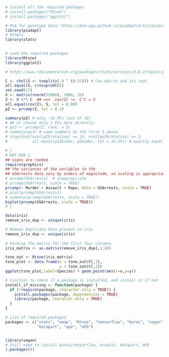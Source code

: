 ```r
# Install all the required packages
# install.packages("Rtsne")
# install.packages("ggplot2")

# PCA for genotype data: https://bcm-uga.github.io/pcadapt/articles/pcadapt.html
library(pcadapt)
# Others
library(stats)

 
# Load the required packages
library(Rtsne)
library(ggplot2)
```


```r
# https://www.rdocumentation.org/packages/stats/versions/3.6.2/topics/prcomp 

C <- chol(S <- toeplitz(.9 ^ (0:31))) # Cov.matrix and its root
all.equal(S, crossprod(C))
set.seed(17)
X <- matrix(rnorm(32000), 1000, 32)
Z <- X %*% C  ## ==>  cov(Z) ~=  C'C = S
all.equal(cov(Z), S, tol = 0.08)
pZ <- prcomp(Z, tol = 0.1)

summary(pZ) # only ~14 PCs (out of 32)
# ## or choose only 3 PCs more directly:
# pz3 <- prcomp(Z, rank. = 3)
# summary(pz3) # same numbers as the first 3 above
# stopifnot(ncol(pZ$rotation) == 14, ncol(pz3$rotation) == 3,
#           all.equal(pz3$sdev, pZ$sdev, tol = 1e-15)) # exactly equal typically

# }
# NOT RUN {
## signs are random
require(graphics)
## the variances of the variables in the
## USArrests data vary by orders of magnitude, so scaling is appropriate
# prcomp(USArrests)  # inappropriate
# prcomp(USArrests, scale = TRUE)
prcomp(~ Murder + Assault + Rape, data = USArrests, scale = TRUE)
# plot(prcomp(USArrests))
# summary(prcomp(USArrests, scale = TRUE))
biplot(prcomp(USArrests, scale = TRUE))
# }

```

```r
data(iris)
remove_iris_dup <- unique(iris)

# Remove Duplicate data present in iris
remove_iris_dup <- unique(iris)
 
# Forming the matrix for the first four columns 
iris_matrix <- as.matrix(remove_iris_dup[,1:4])

tsne_out <- Rtsne(iris_matrix)
tsne_plot <- data.frame(x = tsne_out$Y[,1], 
                        y = tsne_out$Y[,2])
ggplot(tsne_plot,label=Species) + geom_point(aes(x=x,y=y))

```


```r

# Function to check if a package is installed, and install it if not
install_if_missing <- function(package) {
  if (!require(package, character.only = TRUE)) {
    install.packages(package, dependencies = TRUE)
    library(package, character.only = TRUE)
  }
}

# List of required packages
packages <- c("stats", "umap", "Rtsne", "tensorflow", "keras", "vegan", "ecodist", 
              "betapart", "ape", "mFD")


library(vegan)
# Still need to install keras/tensorflow, ecodist, betapart, mFD
(.packages())
```


